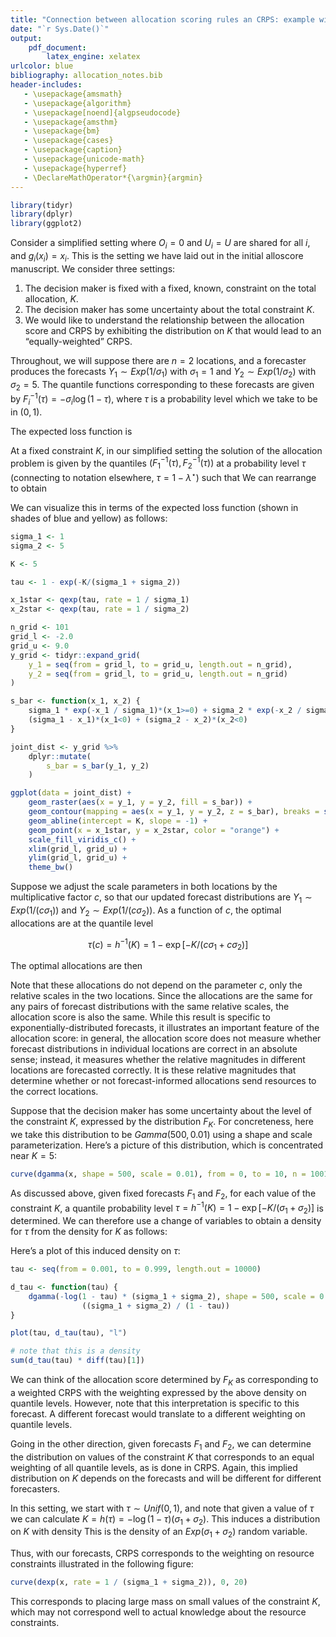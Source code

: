 ```yaml
---
title: "Connection between allocation scoring rules an CRPS: example with exponential forecasts"
date: "`r Sys.Date()`"
output: 
    pdf_document:
        latex_engine: xelatex
urlcolor: blue
bibliography: allocation_notes.bib 
header-includes:
   - \usepackage{amsmath}
   - \usepackage{algorithm}
   - \usepackage[noend]{algpseudocode}
   - \usepackage{amsthm}
   - \usepackage{bm}
   - \usepackage{cases}
   - \usepackage{caption}
   - \usepackage{unicode-math}
   - \usepackage{hyperref}
   - \DeclareMathOperator*{\argmin}{argmin}
---
```


\newcommand{\sbar}{\overline{s}}

```r
library(tidyr)
library(dplyr)
library(ggplot2)
```

Consider a simplified setting where $O_i = 0$ and $U_i = U$ are shared for all $i$, and $g_i(x_i) = x_i$. This is the setting we have laid out in the initial alloscore manuscript. We consider three settings:

 1. The decision maker is fixed with a fixed, known, constraint on the total allocation, $K$.
 2. The decision maker has some uncertainty about the total constraint $K$.
 3. We would like to understand the relationship between the allocation score and CRPS by exhibiting the distribution on $K$ that would lead to an "equally-weighted" CRPS.

Throughout, we will suppose there are $n = 2$ locations, and a forecaster produces the forecasts $Y_1 \sim Exp(1/\sigma_1)$ with $\sigma_1 = 1$ and $Y_2 \sim Exp(1 / \sigma_2)$ with $\sigma_2 = 5$. The quantile functions corresponding to these forecasts are given by $F_i^{-1}(\tau) = -\sigma_i \log(1 - \tau)$, where $\tau$ is a probability level which we take to be in $(0, 1)$.

The expected loss function is
\begin{equation*}
\bar{s}_F(\mathbf{x}) = \sum_{i=1}^2 \mathbb{1}\{x_i < 0\}(\sigma - x_i) + \mathbb{1}\{0 \leq x_i\}\sigma e^{-x_i/\sigma}.
\end{equation*}

\section{Fixed $K$}

At a fixed constraint $K$, in our simplified setting the solution of the allocation problem is given by the quantiles $(F_1^{-1}(\tau), F_2^{-1}(\tau))$ at a probability level $\tau$ (connecting to notation elsewhere, $\tau = 1 - \lambda^\star$) such that
\begin{align*}
K &= F_1^{-1}(\tau) + F_2^{-1}(\tau) \\
  &= -\log(1 - \tau) (\sigma_1 + \sigma_2) \\
  &= h(\tau)
\end{align*}
We can rearrange to obtain
\begin{equation}
\tau = h^{-1}(K) = 1 - \exp[-K/(\sigma_1 + \sigma_2)]. \label{eqn:tau_fn_K}
\end{equation}

We can visualize this in terms of the expected loss function (shown in shades of blue and yellow) as follows:

```r
sigma_1 <- 1
sigma_2 <- 5

K <- 5

tau <- 1 - exp(-K/(sigma_1 + sigma_2))

x_1star <- qexp(tau, rate = 1 / sigma_1)
x_2star <- qexp(tau, rate = 1 / sigma_2)

n_grid <- 101
grid_l <- -2.0
grid_u <- 9.0
y_grid <- tidyr::expand_grid(
    y_1 = seq(from = grid_l, to = grid_u, length.out = n_grid),
    y_2 = seq(from = grid_l, to = grid_u, length.out = n_grid)
)

s_bar <- function(x_1, x_2) {
    sigma_1 * exp(-x_1 / sigma_1)*(x_1>=0) + sigma_2 * exp(-x_2 / sigma_2)*(x_2>=0) +
    (sigma_1 - x_1)*(x_1<0) + (sigma_2 - x_2)*(x_2<0) 
}

joint_dist <- y_grid %>%
    dplyr::mutate(
        s_bar = s_bar(y_1, y_2)
    )

ggplot(data = joint_dist) +
    geom_raster(aes(x = y_1, y = y_2, fill = s_bar)) +
    geom_contour(mapping = aes(x = y_1, y = y_2, z = s_bar), breaks = s_bar(x_1star, x_2star)%%1 + seq(0, 10, by = .5)) +
    geom_abline(intercept = K, slope = -1) +
    geom_point(x = x_1star, y = x_2star, color = "orange") +
    scale_fill_viridis_c() +
    xlim(grid_l, grid_u) +
    ylim(grid_l, grid_u) +
    theme_bw()
```


Suppose we adjust the scale parameters in both locations by the multiplicative factor $c$, so that our updated forecast distributions are $Y_1 \sim Exp(1/(c\sigma_1))$ and $Y_2 \sim Exp(1 / (c\sigma_2))$. As a function of $c$, the optimal allocations are at the quantile level

$$\tau(c) = h^{-1}(K) = 1 - \exp[-K/(c\sigma_1 + c\sigma_2)]$$

The optimal allocations are then
\begin{align*}
F_i^{-1}(\tau(c)) &= -c\sigma_i \log(1 - \tau(c)) \\
&= -c \sigma_i -K/(c\sigma_1 + c\sigma_2) \\
&= \frac{\sigma_i}{\sigma_1 + \sigma_2} K
\end{align*}

Note that these allocations do not depend on the parameter $c$, only the relative scales in the two locations. Since the allocations are the same for any pairs of forecast distributions with the same relative scales, the allocation score is also the same. While this result is specific to exponentially-distributed forecasts, it illustrates an important feature of the allocation score: in general, the allocation score does not measure whether forecast distributions in individual locations are correct in an absolute sense; instead, it measures whether the relative magnitudes in different locations are forecasted correctly. It is these relative magnitudes that determine whether or not forecast-informed allocations send resources to the correct locations.

\section{Obtaining the CRPS weighting associated with a distribution on $K$}

Suppose that the decision maker has some uncertainty about the level of the constraint $K$, expressed by the distribution $F_K$.  For concreteness, here we take this distribution to be $Gamma(500, 0.01)$ using a shape and scale parameterization. Here's a picture of this distribution, which is concentrated near $K = 5$:

```r
curve(dgamma(x, shape = 500, scale = 0.01), from = 0, to = 10, n = 1001)
```

As discussed above, given fixed forecasts $F_1$ and $F_2$, for each value of the constraint $K$, a quantile probability level $\tau = h^{-1}(K) = 1 - \exp[-K/(\sigma_1 + \sigma_2)]$ is determined. We can therefore use a change of variables to obtain a density for $\tau$ from the density for $K$ as follows:

\begin{align*}
f_T(\tau) &= f_{K}(h(\tau)) \left\vert \frac{d}{d\tau} h(\tau) \right\vert \\
&= f_{K}(-\log(1 - \tau) (\sigma_1 + \sigma_2)) \frac{(\sigma_1 + \sigma_2)}{1 - \tau} \\
\end{align*}

Here's a plot of this induced density on $\tau$:

```r
tau <- seq(from = 0.001, to = 0.999, length.out = 10000)

d_tau <- function(tau) {
    dgamma(-log(1 - tau) * (sigma_1 + sigma_2), shape = 500, scale = 0.01) *
                ((sigma_1 + sigma_2) / (1 - tau))
}

plot(tau, d_tau(tau), "l")

# note that this is a density
sum(d_tau(tau) * diff(tau)[1])
```

We can think of the allocation score determined by $F_K$ as corresponding to a weighted CRPS with the weighting expressed by the above density on quantile levels. However, note that this interpretation is specific to this forecast. A different forecast would translate to a different weighting on quantile levels.

\section{Reproducing equally weighted CRPS}

Going in the other direction, given forecasts $F_1$ and $F_2$, we can determine the distribution on values of the constraint $K$ that corresponds to an equal weighting of all quantile levels, as is done in CRPS.  Again, this implied distribution on $K$ depends on the forecasts and will be different for different forecasters.

In this setting, we start with $\tau \sim Unif(0, 1)$, and note that given a value of $\tau$ we can calculate $K = h(\tau) = -\log(1 - \tau) (\sigma_1 + \sigma_2)$. This induces a distribution on $K$ with density
\begin{align*}
f_K(K) &= f_{T}(h^{-1}(K)) \left\vert \frac{d}{dK} h^{-1}(K) \right\vert \\
&= 1 \cdot (\sigma_1 + \sigma_2)^{-1} \exp[-K/(\sigma_1 + \sigma_2)]
\end{align*}
This is the density of an $Exp(\sigma_1 + \sigma_2)$ random variable.

Thus, with our forecasts, CRPS corresponds to the weighting on resource constraints illustrated in the following figure:

```r
curve(dexp(x, rate = 1 / (sigma_1 + sigma_2)), 0, 20)
```

This corresponds to placing large mass on small values of the constraint $K$, which may not correspond well to actual knowledge about the resource constraints.
